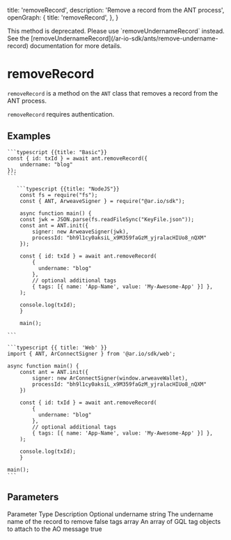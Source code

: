 
  title: 'removeRecord',
  description: 'Remove a record from the ANT process',
  openGraph: {
    title: 'removeRecord',
  },
}

<Tip title="Deprecated">
  This method is deprecated. Please use `removeUndernameRecord` instead. See the
  [removeUndernameRecord](/ar-io-sdk/ants/remove-undername-record) documentation
  for more details.
</Tip>

# removeRecord

`removeRecord` is a method on the `ANT` class that removes a record from the ANT process.

`removeRecord` requires authentication.

## Examples

<CodeGroup title="removeRecord">

    ```typescript {{title: "Basic"}}
    const { id: txId } = await ant.removeRecord({
        undername: "blog"
    });
    ```

       ```typescript {{title: "NodeJS"}}
        const fs = require("fs");
        const { ANT, ArweaveSigner } = require("@ar.io/sdk");

        async function main() {
        const jwk = JSON.parse(fs.readFileSync("KeyFile.json"));
        const ant = ANT.init({
            signer: new ArweaveSigner(jwk),
            processId: "bh9l1cy0aksiL_x9M359faGzM_yjralacHIUo8_nQXM"
        });

        const { id: txId } = await ant.removeRecord(
            {
              undername: "blog"
            },
            // optional additional tags
            { tags: [{ name: 'App-Name', value: 'My-Awesome-App' }] },
        );

        console.log(txId);
        }

        main();

    ```

    ```typescript {{ title: 'Web' }}
    import { ANT, ArConnectSigner } from '@ar.io/sdk/web';

    async function main() {
        const ant = ANT.init({
            signer: new ArConnectSigner(window.arweaveWallet),
            processId: "bh9l1cy0aksiL_x9M359faGzM_yjralacHIUo8_nQXM"
        })

        const { id: txId } = await ant.removeRecord(
            {
              undername: "blog"
            },
            // optional additional tags
            { tags: [{ name: 'App-Name', value: 'My-Awesome-App' }] },
        );

        console.log(txId);
        }

    main();
    ```

</CodeGroup>

## Parameters

<Table>
  <Table.Head>
    <Table.Row>
      <Table.Header>Parameter</Table.Header>
      <Table.Header>Type</Table.Header>
      <Table.Header>Description</Table.Header>
      <Table.Header>Optional</Table.Header>
    </Table.Row>
  </Table.Head>
  <Table.Body>
    <Table.Row>
      <Table.Cell className="font-semibold">undername</Table.Cell>
      <Table.Cell>string</Table.Cell>
      <Table.Cell>The undername name of the record to remove</Table.Cell>
      <Table.Cell>false</Table.Cell>
    </Table.Row>
    <Table.Row>
      <Table.Cell className="font-semibold">tags</Table.Cell>
      <Table.Cell>array</Table.Cell>
      <Table.Cell>
        An array of GQL tag objects to attach to the AO message
      </Table.Cell>
      <Table.Cell>true</Table.Cell>
    </Table.Row>
  </Table.Body>
</Table>
